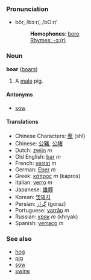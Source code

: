===Pronunciation===
*bôr, /bɔːr/, /bO:r/
*:'''Homophones''': [[bore]]
*:[[Rhymes:English:-ɔː(r)|Rhymes: -ɔː(r)]]

===Noun===
'''boar''' ([[boars]])

#A [[male]] pig.

====Antonyms====
*[[sow]]

====Translations====
*Chinese Characters: [[豕]] (shǐ)
*Chinese: [[公豬]], [[公猪]]
*Dutch: [[zwijn]] ''m''
*Old English: [[bar]] ''m''
*French: [[verrat]] ''m''
*German: [[Eber]] ''m''
*Greek: [[κάπρος]] ''m'' (k&aacute;pros)
*Italian: [[verro]] ''m''
*Japanese: [[雄豚]]
*Korean: [[멧돼지]]
*Persian: [[گراز]]  (goraz)
*Portuguese: [[varrão]] ''m''
*Russian: [[хряк]] ''m'' (khryak)
*Spanish: [[verraco]] ''m''

===See also===
*[[hog]]
*[[pig]]
*[[sow]]
*[[swine]]